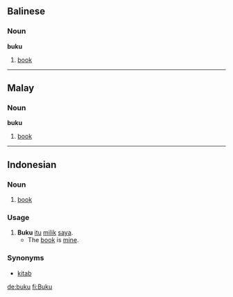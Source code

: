 == Balinese ==
===Noun===
'''buku'''

# [[book]]

----

== Malay ==
===Noun===
'''buku'''

# [[book]]

----

== Indonesian ==
===Noun===
# [[book]]

=== Usage ===
# '''Buku''' [[itu]] [[milik]] [[saya]].
#* The [[book]] is [[mine]].

=== Synonyms ===
* [[kitab]]

[[de:buku]]
[[fi:Buku]]